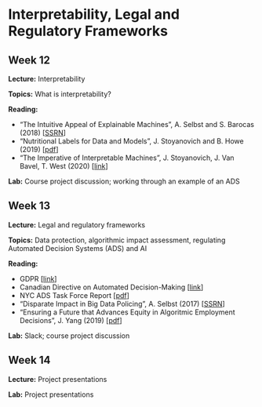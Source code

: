 # Interpretability, Legal and Regulatory Frameworks

## Week 12 {-#w12}

**Lecture:** Interpretability

**Topics:** What is interpretability? 

**Reading:**

* "The Intuitive Appeal of Explainable Machines",  A. Selbst and  S. Barocas (2018) [[SSRN](https://papers.ssrn.com/sol3/papers.cfm?abstract_id=3126971)]  
*   "Nutritional Labels for Data and Models", J. Stoyanovich and B. Howe (2019) [[pdf](http://sites.computer.org/debull/A19sept/p13.pdf)]  
*  "The Imperative of Interpretable Machines",  J. Stoyanovich,  J. Van Bavel,  T. West (2020) [[link](https://rdcu.be/b3xJe)]  

**Lab:** Course project discussion; working through an example of an ADS

## Week 13 {-#w13}

**Lecture:** Legal and regulatory frameworks

**Topics:** Data protection, algorithmic impact assessment, regulating Automated Decision Systems (ADS) and AI 

**Reading:**

* GDPR [[link](https://gdpr-info.eu)]  
*   Canadian Directive on Automated Decision-Making [[link](https://www.tbs-sct.gc.ca/pol/doc-eng.aspx?id=32592)]  
*   NYC ADS Task Force Report [[pdf](https://www1.nyc.gov/assets/adstaskforce/downloads/pdf/ADS-Report-11192019.pdf)]
*   "Disparate Impact in Big Data Policing",  A. Selbst (2017) [[SSRN](https://papers.ssrn.com/sol3/papers.cfm?abstract_id=2819182)]  
*   "Ensuring a Future that Advances Equity in Algoritmic Employment Decisions",  J. Yang (2019) [[pdf](https://www.urban.org/sites/default/files/publication/101676/testimony_future_of_work_and_technology_-_jenny_yang_0_1.pdf)]

**Lab:** Slack; course project discussion

## Week 14 {-#w14}

**Lecture:** Project presentations

**Lab:** Project presentations

